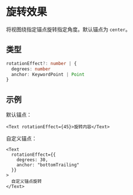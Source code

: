 # 旋转效果 

将视图绕指定锚点旋转指定角度。默认锚点为 `center`。

## 类型

```ts
rotationEffect?: number | {
  degrees: number
  anchor: KeywordPoint | Point
}
```

## 示例

默认锚点：

```tsx
<Text rotationEffect={45}>旋转内容</Text>
```

自定义锚点：

```tsx
<Text
  rotationEffect={{
    degrees: 30,
    anchor: "bottomTrailing"
  }}
>
  自定义锚点旋转
</Text>
```
